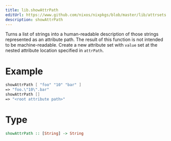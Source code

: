 ```yaml
---
title: lib.showAttrPath
editUrl: https://www.github.com/nixos/nixpkgs/blob/master/lib/attrsets.nix#L1156C5
description: showAttrPath
---
```



Turns a list of strings into a human-readable description of those
strings represented as an attribute path. The result of this function is
not intended to be machine-readable.
Create a new attribute set with `value` set at the nested attribute location specified in `attrPath`.

# Example

```nix
showAttrPath [ "foo" "10" "bar" ]
=> "foo.\"10\".bar"
showAttrPath []
=> "<root attribute path>"
```

# Type

```haskell
showAttrPath :: [String] -> String
```
